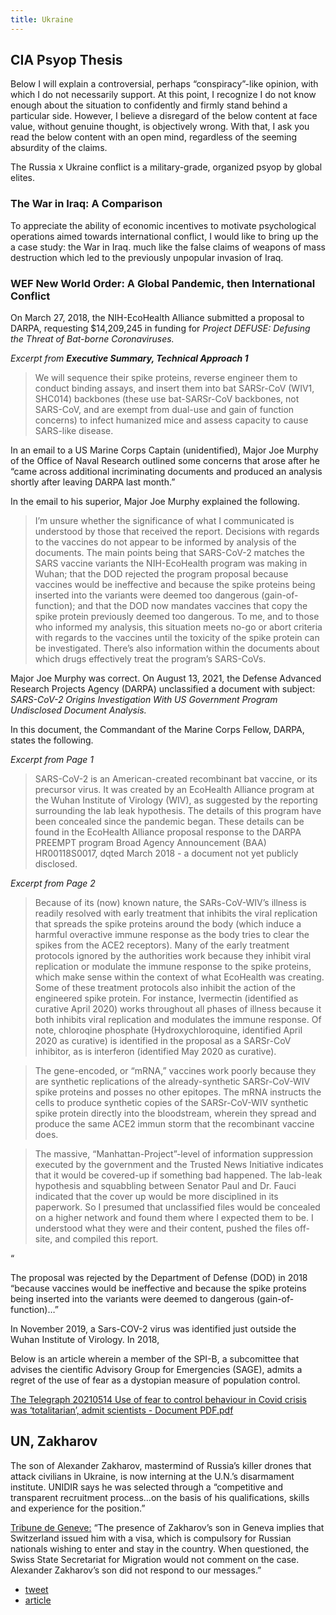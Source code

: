 ```yaml
---
title: Ukraine
---
```


## CIA Psyop Thesis

Below I will explain a controversial, perhaps “conspiracy”-like opinion, with which I do not necessarily support. At this point, I recognize I do not know enough about the situation to confidently and firmly stand behind a particular side. However, I believe a disregard of the below content at face value, without genuine thought, is objectively wrong. With that, I ask you read the below content with an open mind, regardless of the seeming absurdity of the claims.

The Russia x Ukraine conflict is a military-grade, organized psyop by global elites. 

### The War in Iraq: A Comparison

To appreciate the ability of economic incentives to motivate psychological operations aimed towards international conflict, I would like to bring up the a case study: the War in Iraq. much like the false claims of weapons of mass destruction which led to the previously unpopular invasion of Iraq. 

### WEF New World Order: A Global Pandemic, then International Conflict

On March 27, 2018, the NIH-EcoHealth Alliance submitted a proposal to DARPA, requesting $14,209,245 in funding for *Project DEFUSE: Defusing the Threat of Bat-borne Coronaviruses.*

*Excerpt from **Executive Summary, Technical Approach 1***

> We will sequence their spike proteins, reverse engineer them to conduct binding assays, and insert them into bat SARSr-CoV (WIV1, SHC014) backbones (these use bat-SARSr-CoV backbones, not SARS-CoV, and are exempt from dual-use and gain of function concerns) to infect humanized mice and assess capacity to cause SARS-like disease.
> 

In an email to a US Marine Corps Captain (unidentified), Major Joe Murphy of the Office of Naval Research outlined some concerns that arose after he “came across additional incriminating documents and produced an analysis shortly after leaving DARPA last month.”

In the email to his superior, Major Joe Murphy explained the following.

> I’m unsure whether the significance of what I communicated is understood by those that received the report. Decisions with regards to the vaccines do not appear to be informed by analysis of the documents. The main points being that SARS-CoV-2 matches the SARS vaccine variants the NIH-EcoHealth program was making in Wuhan; that the DOD rejected the program proposal because vaccines would be ineffective and because the spike proteins being inserted into the variants were deemed too dangerous (gain-of-function); and that the DOD now mandates vaccines that copy the spike protein previously deemed too dangerous. To me, and to those who informed my analysis, this situation meets no-go or abort criteria with regards to the vaccines until the toxicity of the spike protein can be investigated. There’s also information within the documents about which drugs effectively treat the program’s SARS-CoVs.
> 

Major Joe Murphy was correct. On August 13, 2021, the Defense Advanced Research Projects Agency (DARPA) unclassified a document with subject: *SARS-CoV-2 Origins Investigation With US Government Program Undisclosed Document Analysis.*

In this document, the Commandant of the Marine Corps Fellow, DARPA, states the following.

*Excerpt from Page 1*

> SARS-CoV-2 is an American-created recombinant bat vaccine, or its precursor virus. It was created by an EcoHealth Alliance program at the Wuhan Institute of Virology (WIV), as suggested by the reporting surrounding the lab leak hypothesis. The details of this program have been concealed since the pandemic began. These details can be found in the EcoHealth Alliance proposal response to the DARPA PREEMPT program Broad Agency Announcement (BAA) HR00118S0017, dqted March 2018 - a document not yet publicly disclosed.
> 

*Excerpt from Page 2*

> Because of its (now) known nature, the SARs-CoV-WIV’s illness is readily resolved with early treatment that inhibits the viral replication that spreads the spike proteins around the body (which induce a harmful overactive immune response as the body tries to clear the spikes from the ACE2 receptors). Many of the early treatment protocols ignored by the authorities work because they inhibit viral replication or modulate the immune response to the spike proteins, which make sense within the context of what EcoHealth was creating. Some of these treatment protocols also inhibit the action of the engineered spike protein. For instance, Ivermectin (identified as curative April 2020) works throughout all phases of illness because it both inhibits viral replication and modulates the immune response. Of note, chloroqine phosphate (Hydroxychloroquine, identified April 2020 as curative) is identified in the proposal as a SARSr-CoV inhibitor, as is interferon (identified May 2020 as curative).
> 

> The gene-encoded, or “mRNA,” vaccines work poorly because they are synthetic replications of the already-synthetic SARSr-CoV-WIV spike proteins and posses no other epitopes. The mRNA instructs the cells to produce synthetic copies of the SARSr-CoV-WIV synthetic spike protein directly into the bloodstream, wherein they spread and produce the same ACE2 immun storm that the recombinant vaccine does.
> 

> The massive, “Manhattan-Project”-level of information suppression executed by the government and the Trusted News Initiative indicates that it would be covered-up if something bad happened. The lab-leak hypothesis and squabbling between Senator Paul and Dr. Fauci indicated that the cover up would be more disciplined in its paperwork. So I presumed that unclassified files would be concealed on a higher network and found them where I expected them to be. I understood what they were and their content, pushed the files off-site, and compiled this report.
> 

 “

The proposal was rejected by the Department of Defense (DOD) in 2018 “because vaccines would be ineffective and because the spike proteins being inserted into the variants were deemed to dangerous (gain-of-function)...” 

In November 2019, a Sars-COV-2 virus was identified just outside the Wuhan Institute of Virology. In 2018, 

Below is an article wherein a member of the SPI-B, a subcomittee that advises the cientific Advisory Group for Emergencies (SAGE), admits a regret of the use of fear as a dystopian measure of population control.

[The Telegraph 20210514 Use of fear to control behaviour in Covid crisis was ‘totalitarian’, admit scientists - Document PDF.pdf](Russia%20x%20U%2092279/The_Telegraph_20210514_Use_of_fear_to_control_behaviour_in_Covid_crisis_was_totalitarian_admit_scientists_-_Document_PDF.pdf)

## UN, Zakharov 

The son of Alexander Zakharov, mastermind of Russia's killer drones that attack civilians in Ukraine, is now interning at the U.N.'s disarmament institute. UNIDIR says he was selected through a "competitive and transparent recruitment process...on the basis of his qualifications, skills and experience for the position."

[Tribune de Geneve:](https://twitter.com/tdgch) "The presence of Zakharov's son in Geneva implies that Switzerland issued him with a visa, which is compulsory for Russian nationals wishing to enter and stay in the country. When questioned, the Swiss State Secretariat for Migration would not comment on the case. Alexander Zakharov's son did not respond to our messages."

- [tweet](https://twitter.com/HillelNeuer/status/1688229548599504896?s=20)
- [article](https://www.tdg.ch/un-stagiaire-lie-a-lindustrie-militaire-russe-embarrasse-lonu-a-geneve-672134128761)